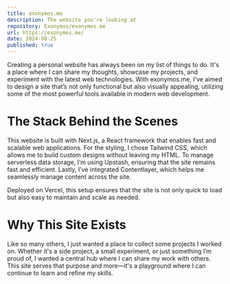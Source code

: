 ```yaml
---
title: exonymos.me
description: The website you're looking at
repository: Exonymos/exonymos.me
url: https://exonymos.me/
date: 2024-08-25
published: true
---
```



Creating a personal website has always been on my list of things to do. It's a place where I can share my thoughts, showcase my projects, and experiment with the latest web technologies. With exonymos.me, I’ve aimed to design a site that’s not only functional but also visually appealing, utilizing some of the most powerful tools available in modern web development.

# The Stack Behind the Scenes
This website is built with Next.js, a React framework that enables fast and scalable web applications. For the styling, I chose Tailwind CSS, which allows me to build custom designs without leaving my HTML. To manage serverless data storage, I’m using Upstash, ensuring that the site remains fast and efficient. Lastly, I’ve integrated Contentlayer, which helps me seamlessly manage content across the site.

Deployed on Vercel, this setup ensures that the site is not only quick to load but also easy to maintain and scale as needed.

# Why This Site Exists
Like so many others, I just wanted a place to collect some projects I worked on. Whether it's a side project, a small experiment, or just something I’m proud of, I wanted a central hub where I can share my work with others. This site serves that purpose and more—it's a playground where I can continue to learn and refine my skills.

